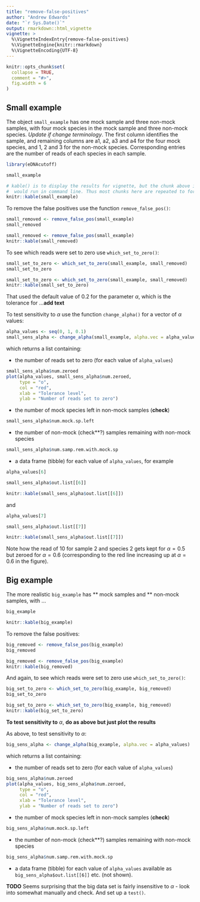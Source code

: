 ```yaml
---
title: "remove-false-positives"
author: "Andrew Edwards"
date: "`r Sys.Date()`"
output: rmarkdown::html_vignette
vignette: >
  %\VignetteIndexEntry{remove-false-positives}
  %\VignetteEngine{knitr::rmarkdown}
  %\VignetteEncoding{UTF-8}
---
```


```r
knitr::opts_chunk$set(
  collapse = TRUE,
  comment = "#>",
  fig.width = 6
)
```

## Small example

The object `small_example` has one mock sample and three non-mock samples, with four
mock species in the mock sample and three non-mock species. *Update if change
terminology*. The first column identifies the sample, and remaining columns are
a1, a2, a3 and a4 for the four mock species, and 1, 2 and 3 for the non-mock species.
Corresponding entries are the number of reads of each species in each sample.

```r
library(eDNAcutoff)
```


```r
small_example
```

```r
# kable() is to display the results for vignette, but the chunk above is what you
#  would run in command line. Thus most chunks here are repeated to format the output.
knitr::kable(small_example)      
```

To remove the false positives use the function `remove_false_pos()`:

```r
small_removed <- remove_false_pos(small_example)
small_removed
```

```r
small_removed <- remove_false_pos(small_example)
knitr::kable(small_removed)
```

To see which reads were set to zero use `which_set_to_zero()`:

```r
small_set_to_zero <- which_set_to_zero(small_example, small_removed)
small_set_to_zero
```

```r
small_set_to_zero <- which_set_to_zero(small_example, small_removed)
knitr::kable(small_set_to_zero)
```

That used the default value of 0.2 for the parameter $\alpha$, which is the
tolerance for ...**add text**

To test sensitivity to $\alpha$ use the function `change_alpha()` for a vector
of $\alpha$ values:


```r
alpha_values <- seq(0, 1, 0.1)
small_sens_alpha <- change_alpha(small_example, alpha.vec = alpha_values)
```

which returns a list containing:

- the number of reads set to zero (for each value of `alpha_values`)

```r
small_sens_alpha$num.zeroed
plot(alpha_values, small_sens_alpha$num.zeroed,
     type = "o",
     col = "red",
     xlab = "Tolerance level",
     ylab = "Number of reads set to zero")
```


- the number of mock species left in non-mock samples (**check**)
```r
small_sens_alpha$num.mock.sp.left
```

- the number of non-mock (check**?) samples remaining with non-mock species
```r
small_sens_alpha$num.samp.rem.with.mock.sp
```

- a data frame (tibble) for each value of `alpha_values`,
for example

```r
alpha_values[6]
```

```r
small_sens_alpha$out.list[[6]]
```

```r
knitr::kable(small_sens_alpha$out.list[[6]])
```

and


```r
alpha_values[7]
```

```r
small_sens_alpha$out.list[[7]]
```

```r
knitr::kable(small_sens_alpha$out.list[[7]])
```

Note how the read of 10 for sample 2 and species 2 gets kept for $\alpha=0.5$
but zeroed for $\alpha=0.6$ (corresponding to the red line increasing up at 
$\alpha=0.6$ in the figure).

## Big example

The more realistic `big_example` has ** mock samples and ** non-mock samples,
with ...

```r
big_example
```

```r
knitr::kable(big_example)
```

To remove the false positives:

```r
big_removed <- remove_false_pos(big_example)
big_removed
```

```r
big_removed <- remove_false_pos(big_example)
knitr::kable(big_removed)
```

And again, to see which reads were set to zero use `which_set_to_zero()`:

```r
big_set_to_zero <- which_set_to_zero(big_example, big_removed)
big_set_to_zero
```

```r
big_set_to_zero <- which_set_to_zero(big_example, big_removed)
knitr::kable(big_set_to_zero)
```

**To test sensitivity to** $\alpha$, **do as above but just plot the results**

As above, to test sensitivity to $\alpha$:

```r
big_sens_alpha <- change_alpha(big_example, alpha.vec = alpha_values)
```

which returns a list containing:

- the number of reads set to zero (for each value of `alpha_values`)

```r
big_sens_alpha$num.zeroed
plot(alpha_values, big_sens_alpha$num.zeroed,
     type = "o",
     col = "red",
     xlab = "Tolerance level",
     ylab = "Number of reads set to zero")
```

- the number of mock species left in non-mock samples (**check**)
```r
big_sens_alpha$num.mock.sp.left
```

- the number of non-mock (check**?) samples remaining with non-mock species
```r
big_sens_alpha$num.samp.rem.with.mock.sp
```

- a data frame (tibble) for each value of `alpha_values` available as
  `big_sens_alpha$out.list[[6]]` etc. (not shown).

**TODO** Seems surprising that the big data set is fairly insensitive to 
$\alpha$ - look into somewhat manually and check. And set up a `test()`.

